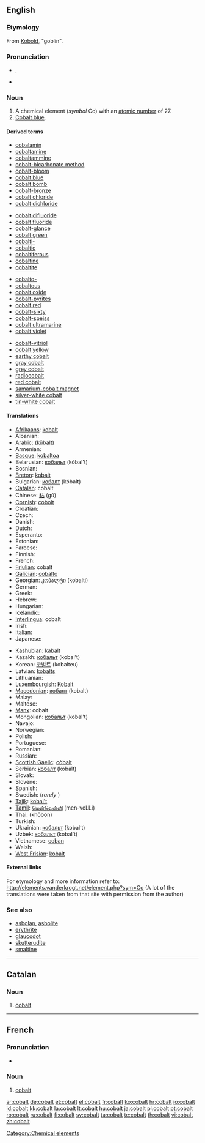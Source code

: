 ==English==

===Etymology===
From {{etyl|de}} [[Kobold]], "goblin".

{{elements|Co|iron|Fe|nickel|Ni}}
{{wikipedia}}

===Pronunciation===
* {{a|UK}} {{IPA|/ˈkəʊ.bɒlt/}}, {{SAMPA|/"k@U.bQlt/}}
* {{audio|En-us-cobalt.ogg|Audio (US)}}

===Noun===
{{en-noun|-}}

# A chemical element (''symbol'' Co) with an [[atomic number]] of 27.
# [[cobalt blue|Cobalt blue]].

====Derived terms====
{{rel-top4|terms derived from cobalt}}
* [[cobalamin]]
* [[cobaltamine]]
* [[cobaltammine]]
* [[cobalt-bicarbonate method]]
* [[cobalt-bloom]]
* [[cobalt blue]]
* [[cobalt bomb]]
* [[cobalt-bronze]]
* [[cobalt chloride]]
* [[cobalt dichloride]]
{{rel-mid4}}
* [[cobalt difluoride]]
* [[cobalt fluoride]]
* [[cobalt-glance]]
* [[cobalt green]]
* [[cobalti-]]
* [[cobaltic]]
* [[cobaltiferous]]
* [[cobaltine]]
* [[cobaltite]]
{{rel-mid4}}
* [[cobalto-]]
* [[cobaltous]]
* [[cobalt oxide]]
* [[cobalt-pyrites]]
* [[cobalt red]]
* [[cobalt-sixty]]
* [[cobalt-speiss]]
* [[cobalt ultramarine]]
* [[cobalt violet]]
{{rel-mid4}}
* [[cobalt-vitriol]]
* [[cobalt yellow]]
* [[earthy cobalt]]
* [[gray cobalt]]
* [[grey cobalt]]
* [[radiocobalt]]
* [[red cobalt]]
* [[samarium-cobalt magnet]]
* [[silver-white cobalt]]
* [[tin-white cobalt]]
{{rel-bottom}}

====Translations====
{{trans-top|chemical element}}
* [[Afrikaans]]: [[kobalt]]
* Albanian: {{t-|sq|kobalt|xs=Albanian}}
* Arabic: {{Arab|[[كوبلت]]}} (kūbalt)
* Armenian: {{t-|hy|կոբալտ|tr=kobalt}}
* [[Basque]]: [[kobaltoa]]
* Belarusian: [[кобальт]] (kóbal’t) {{m}}
* Bosnian: {{t-|bs|kobalt}}
* [[Breton]]: [[kobalt]] {{m}}
* Bulgarian: [[кобалт]] (kóbalt) {{m}}
* [[Catalan]]: cobalt
* Chinese: [[鈷]] (gū)
* [[Cornish]]: [[cobolt]]
* Croatian: {{t+|hr|kobalt}}
* Czech: {{t+|cs|kobalt|m}}
* Danish: {{t-|da|kobolt}}
* Dutch: {{t+|nl|kobalt|n}}
* Esperanto: {{t+|eo|kobalto|xs=Esperanto}}
* Estonian: {{t-|et|koobalt}}
* Faroese: {{t-|fo|kobolt|xs=Faroese}}
* Finnish: {{t+|fi|koboltti}}
* French: {{t+|fr|cobalt|m}}
* [[Friulian]]: cobalt
* [[Galician]]: [[cobalto]]
* Georgian: [[კობალტი]] (kobalti)
* German: {{t+|de|Kobalt|n}}
* Greek: {{t+|el|κοβάλτιο|n|tr=kováltio}}
* Hebrew: {{t+|he|קובלט|tr=qóbalt}}
* Hungarian: {{t+|hu|kobalt}}
* Icelandic: {{t|is|kóbalt}}
* [[Interlingua]]: cobalt
* Irish: {{t+|ga|cóbalt|xs=Irish}}
* Italian: {{t+|it|cobalto|m}}
* Japanese: {{t+|ja|コバルト|tr=kobaruto}}
{{trans-mid}}
* [[Kashubian]]: [[kabalt]]
* Kazakh: [[кобальт]] (kobal’t)
* Korean: [[코발트]] (kobalteu)
* Latvian: [[kobalts]] {{m}}
* Lithuanian: {{t+|lt|kobaltas|xs=Lithuanian}}
* [[Luxembourgish]]: [[Kobalt]]
* [[Macedonian]]: [[кобалт]] (kobalt) {{m}}
* Malay: {{t-|ms|kobalt|xs=Malay}}
* Maltese: {{t-|mt|kobalt|xs=Maltese}}
* [[Manx]]: cobalt
* Mongolian: [[кобальт]] (kobal’t) {{m}}
* Navajo: {{tø|nv|béésh łibáhí}}
* Norwegian: {{t+|no|kobolt}}
* Polish: {{t+|pl|kobalt|m}}
* Portuguese: {{t+|pt|cobalto|m}}
* Romanian: {{t+|ro|cobalt|n}}
* Russian: {{t+|ru|кобальт|m|tr=kóbal’t}}
* [[Scottish Gaelic]]: [[còbalt]]
* Serbian: [[кобалт]] (kobalt) {{m}}
* Slovak: {{t-|sk|kobalt}}
* Slovene: {{t+|sl|kobalt}}
* Spanish: {{t+|es|cobalto|m}}
* Swedish: {{t+|sv|kobolt|c}} (''rarely'' {{n}})
* [[Tajik]]: [[kobal't]]
* [[Tamil]]: [[மென்வெள்ளி]] (men-veLLi)
* Thai: {{Thai|[[โคบอลต์]]}} (khōbon)
* Turkish: {{t+|tr|kobalt}}
* Ukrainian: [[кобальт]] (kobal’t) {{m}}
* Uzbek: [[кобальт]] (kobal’t)
* Vietnamese: [[coban]]
* Welsh: {{t-|cy|cobalt|xs=Welsh}}
* [[West Frisian]]: [[kobalt]]
{{trans-bottom}}

====External links====
For etymology and more information refer to:
http://elements.vanderkrogt.net/element.php?sym=Co
(A lot of the translations were taken from that site with permission from the author)

===See also===
* [[asbolan]], [[asbolite]]
* [[erythrite]]
* [[glaucodot]]
* [[skutterudite]]
* [[smaltine]]

[[Category:Chemical elements]]

----

==Catalan==

===Noun===
{{ca-noun|m|-}}

# {{element|lang=ca}} [[#English|cobalt]]

----

==French==
{{wikipedia|lang=fr}}

===Pronunciation===
* {{IPA|lang=fr|/kɔ.balt/ }}

===Noun===
{{fr-noun-unc|m}}

# {{element|lang=fr}} [[#English|cobalt]]

[[ar:cobalt]]
[[de:cobalt]]
[[et:cobalt]]
[[el:cobalt]]
[[fr:cobalt]]
[[ko:cobalt]]
[[hr:cobalt]]
[[io:cobalt]]
[[id:cobalt]]
[[kk:cobalt]]
[[la:cobalt]]
[[lt:cobalt]]
[[hu:cobalt]]
[[ja:cobalt]]
[[pl:cobalt]]
[[pt:cobalt]]
[[ro:cobalt]]
[[ru:cobalt]]
[[fi:cobalt]]
[[sv:cobalt]]
[[ta:cobalt]]
[[te:cobalt]]
[[th:cobalt]]
[[vi:cobalt]]
[[zh:cobalt]]